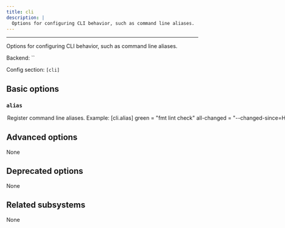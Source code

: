 ```yaml
---
title: cli
description: |
  Options for configuring CLI behavior, such as command line aliases.
---
```



---

Options for configuring CLI behavior, such as command line aliases.

Backend: <span className="color--primary">``</span>

Config section: <span className="color--primary">`[cli]`</span>

<span className={styles.options}>

## Basic options

### `alias`

<Option
  cli_repr={`--cli-alias="{'key1': val1, 'key2': val2, ...}"`}
  env_repr='PANTS_CLI_ALIAS'
  toml_repr={`[cli.alias]
key1 = val1
key2 = val2
...`}
  default_repr={`{}`}
>

Register command line aliases.
Example:

```
[cli.alias]
green = "fmt lint check"
all-changed = "--changed-since=HEAD --changed-dependees=transitive"
```

This would allow you to run `/home/josh/work/scie-pants/dist/pants green all-changed`, which is shorthand for `/home/josh/work/scie-pants/dist/pants fmt lint check --changed-since=HEAD --changed-dependees=transitive`.

Notice: this option must be placed in a config file (e.g. `pants.toml` or `pantsrc`) to have any effect.

</Option>

## Advanced options

None

## Deprecated options

None

## Related subsystems

None

</span>
